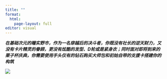 ```yaml
---
title: ""
format: 
  html:
    page-layout: full
editor: visual
---
```


::: column-margin
***在基础次元的瞳实野市，作为一名穿越后的决斗者，你既没有社长的逆天财力，又没有卡片精灵的眷顾，更没有炫酷的发型、D轮或是紧身衣；同时面对即将到来的栗子杯庆典，你需要使用手头仅有的钻石购买大师包和初始自带的支援卡搭建你的构筑***
:::

::: column-screen-inset-left
![](Picture/Background%204.jpeg)
:::
